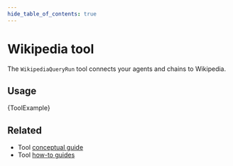 ```yaml
---
hide_table_of_contents: true
---
```



# Wikipedia tool

The `WikipediaQueryRun` tool connects your agents and chains to Wikipedia.

## Usage


<CodeBlock language="typescript">{ToolExample}</CodeBlock>


## Related

- Tool [conceptual guide](/docs/concepts/#tools)
- Tool [how-to guides](/docs/how_to/#tools)
